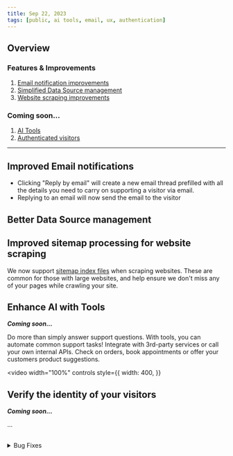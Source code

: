 ```yaml
---
title: Sep 22, 2023
tags: [public, ai tools, email, ux, authentication]
---
```



## Overview

### Features & Improvements

1. [Email notification improvements](#email)
2. [Simplified Data Source management](#datasources)
3. [Website scraping improvements](#scraping)

### Coming soon...

1. [AI Tools](#tools)
2. [Authenticated visitors](#auth)

---

<h2 id="email">Improved Email notifications</h2>

- Clicking "Reply by email" will create a new email thread prefilled with all the details you need to carry on supporting a visitor via email.
- Replying to an email will now send the email to the visitor

<h2 id="datasources">Better Data Source management</h2>

<h2 id="scraping">Improved sitemap processing for website scraping</h2>

We now support [sitemap index files](https://developers.google.com/search/docs/crawling-indexing/sitemaps/large-sitemaps) when scraping websites.
These are common for those with large websites, and help ensure we don't miss any of your pages while crawling your site.

<h2 id="tools">Enhance AI with Tools</h2>

**_Coming soon..._**

Do more than simply answer support questions. With tools, you can automate common support tasks!
Integrate with 3rd-party services or call your own internal APIs. Check on orders, book appointments or offer your customers product suggestions.

<!-- video -->

<video
  width="100%"
  controls
  style={{
    width: 400,
  }}
>
  <source src={tools_vid} />
</video>

<h2 id="auth">Verify the identity of your visitors</h2>

**_Coming soon..._**

...

<br />

<details>
  <summary>Bug Fixes</summary>

- Better handling of network disconnection in the chat widget
- Web scraping reliability improvements
- Fix uploading very large text file data sources

</details>

<br />
